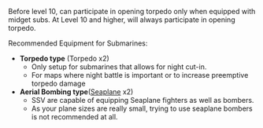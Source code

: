 Before level 10, can participate in opening torpedo only when equipped with midget subs. At Level 10 and higher, will always participate in opening torpedo.

Recommended Equipment for Submarines:
* '''Torpedo type''' ({{TorpedoWeapon}}Torpedo x2)
** Only setup for submarines that allows for night cut-in.
** For maps where night battle is important or to increase preemptive torpedo damage
* '''Aerial Bombing type '''({{Seaplane}}[[Seaplane]] x2)
** SSV are capable of equipping Seaplane fighters as well as bombers.
** As your plane sizes are really small, trying to use seaplane bombers is not recommended at all.